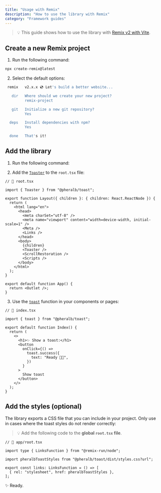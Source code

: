 ```yaml
---
title: "Usage with Remix"
description: "How to use the library with Remix"
category: "Framework guides"
---
```


> 💡 This guide shows how to use the library with [Remix v2 with Vite](https://remix.run/docs/en/main/start/quickstart).

## Create a new Remix project

1. Run the following command:

```bash
npx create-remix@latest
```

2. Select the default options:

```bash
 remix   v2.x.x 💿 Let's build a better website...

   dir   Where should we create your new project?
         remix-project

   git   Initialize a new git repository?
         Yes

  deps   Install dependencies with npm?
         Yes

  done   That's it!
```

## Add the library

1. Run the following command:

<InstallLibrary />

2. Add the [`Toaster`](/toaster) to the `root.tsx` file:

```tsx
// 📃 root.tsx

import { Toaster } from "@pheralb/toast";

export function Layout({ children }: { children: React.ReactNode }) {
  return (
    <html lang="en">
      <head>
        <meta charSet="utf-8" />
        <meta name="viewport" content="width=device-width, initial-scale=1" />
        <Meta />
        <Links />
      </head>
      <body>
        {children}
        <Toaster />
        <ScrollRestoration />
        <Scripts />
      </body>
    </html>
  );
}

export default function App() {
  return <Outlet />;
}
```

3. Use the [`toast`](/toast) function in your components or pages:

```tsx
// 📃 index.tsx

import { toast } from "@pheralb/toast";

export default function Index() {
  return (
    <>
      <h1>✨ Show a toast:</h1>
      <button
        onClick={() =>
          toast.success({
            text: "Ready 🚀✨",
          })
        }
      >
        Show toast
      </button>
    </>
  );
}
```

## Add the styles (optional)

The library exports a CSS file that you can include in your project. Only use in cases where the toast styles do not render correctly:

> 💡 Add the following code to the **global `root.tsx` file**.

```tsx
// 📄 app/root.tsx

import type { LinksFunction } from "@remix-run/node";

import pheralbToastStyles from "@pheralb/toast/dist/styles.css?url";

export const links: LinksFunction = () => [
  { rel: "stylesheet", href: pheralbToastStyles },
];
```

✨ Ready.
